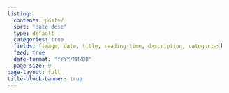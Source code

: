 ```yaml
---
listing:
  contents: posts/
  sort: "date desc"
  type: default
  categories: true
  fields: [image, date, title, reading-time, description, categories]
  feed: true
  date-format: "YYYY/MM/DD"
  page-size: 9
page-layout: full
title-block-banner: true
---
```

